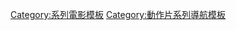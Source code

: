 {{Navbox
|name=The Expendables
|title=[[浴血任務系列電影|浴血任務]]
|state={{{state|autocollapse}}}
|listclass=hlist
|group1  = 電影
|list1=
*《[[浴血任務]]》（2010）
*《[[敢死队2|浴血任務2]]》（2012）
*《[[敢死队3|浴血任務3]]》（2014）
*《[[浴血任務4]]》（TBA）

|group2  = 角色
|list2=
* {{link-en|浴血任務角色列表|List of The Expendables characters|角色}}

}}<noinclude>
{{DEFAULTSORT:Expendables, The}}
[[Category:系列電影模板]]
[[Category:動作片系列導航模板]]
</noinclude>